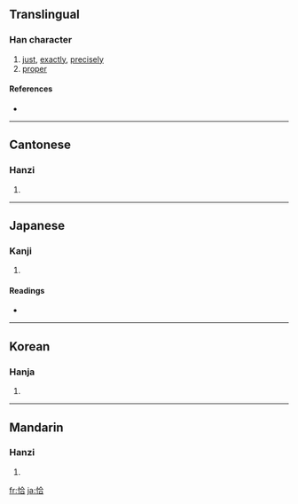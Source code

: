 ==Translingual==

===Han character===
{{Han char|rn=61|rad=心|as=06|sn=9|four=9806<sub>1</sub>|canj=心人一口 (POMR)}}

# [[just]], [[exactly]], [[precisely]]
# [[proper]]

====References====
* {{Han ref|kx=0386.010|dkj=10603|dj=0718.020|hdz=42297.020|uh=6070|ud=24688|bh=ABEA|bd=44010}}

----

==Cantonese==

===Hanzi===
{{yue-hanzi|jyut=|y=hap1}}

# {{defn|Cantonese}}

----

==Japanese==

===Kanji===
{{ja-kanji|grade=|rs=心06}}

# {{defn|Japanese}}

====Readings====
* {{ja-readings|on=[[こう]] (kō), [[かつ]] (katsu)|kun=[[あたかも]] (atakamo)}}

----

==Korean==

===Hanja===
{{ko-hanja|hangeul=흡|eumhun=|rv=heup|mr=hŭp|y=hup}}

# {{defn|Korean}}

----

==Mandarin==

===Hanzi===
{{cmn-hanzi|pin=[[qià]] ([[qia4]])|wg=ch'ia<sup>4</sup>}}

# {{defn|Mandarin}}

[[fr:恰]]
[[ja:恰]]